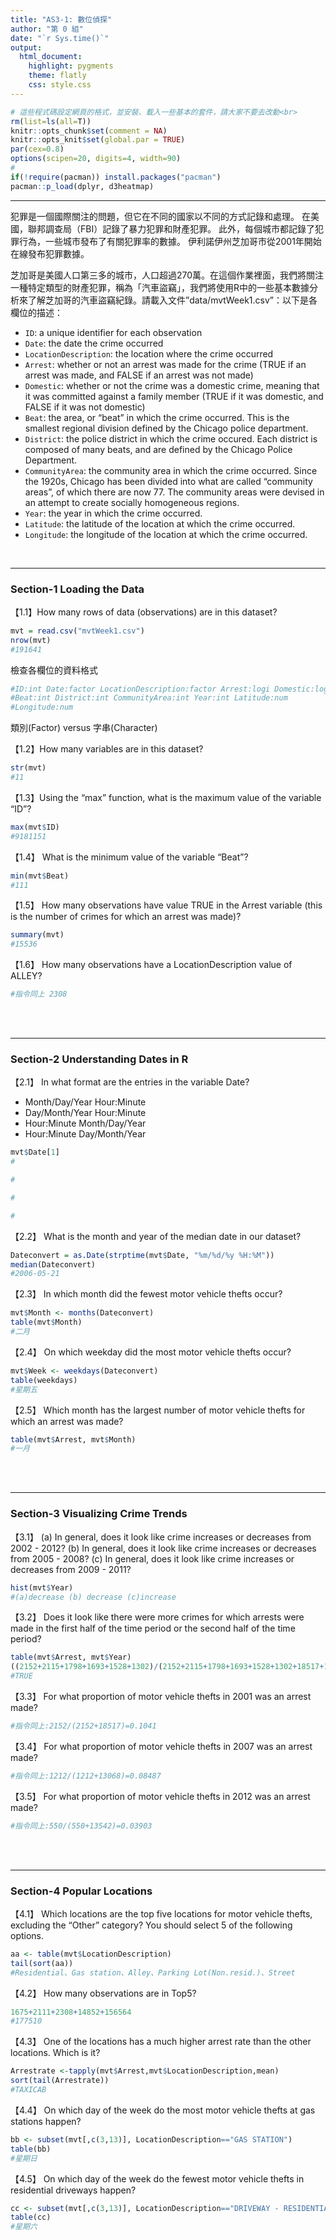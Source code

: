 ```yaml
---
title: "AS3-1: 數位偵探"
author: "第 0 組"
date: "`r Sys.time()`"
output: 
  html_document:
    highlight: pygments
    theme: flatly
    css: style.css
---
```


```r
# 這些程式碼設定網頁的格式，並安裝、載入一些基本的套件，請大家不要去改動<br>
rm(list=ls(all=T))
knitr::opts_chunk$set(comment = NA)
knitr::opts_knit$set(global.par = TRUE)
par(cex=0.8)
options(scipen=20, digits=4, width=90)
#
if(!require(pacman)) install.packages("pacman")
pacman::p_load(dplyr, d3heatmap)
```
<hr>

犯罪是一個國際關注的問題，但它在不同的國家以不同的方式記錄和處理。 在美國，聯邦調查局（FBI）記錄了暴力犯罪和財產犯罪。 此外，每個城市都記錄了犯罪行為，一些城市發布了有關犯罪率的數據。 伊利諾伊州芝加哥市從2001年開始在線發布犯罪數據。

芝加哥是美國人口第三多的城市，人口超過270萬。在這個作業裡面，我們將關注一種特定類型的財產犯罪，稱為「汽車盜竊」，我們將使用R中的一些基本數據分析來了解芝加哥的汽車盜竊紀錄。請載入文件"data/mvtWeek1.csv"：以下是各欄位的描述：

+ `ID`: a unique identifier for each observation
+ `Date`: the date the crime occurred
+ `LocationDescription`: the location where the crime occurred
+ `Arrest`: whether or not an arrest was made for the crime (TRUE if an arrest was made, and FALSE if an arrest was not made)
+ `Domestic`: whether or not the crime was a domestic crime, meaning that it was committed against a family member (TRUE if it was domestic, and FALSE if it was not domestic)
+ `Beat`: the area, or "beat" in which the crime occurred. This is the smallest regional division defined by the Chicago police department.
+ `District`: the police district in which the crime occured. Each district is composed of many beats, and are defined by the Chicago Police Department.
+ `CommunityArea`: the community area in which the crime occurred. Since the 1920s, Chicago has been divided into what are called "community areas", of which there are now 77. The community areas were devised in an attempt to create socially homogeneous regions.
+ `Year`: the year in which the crime occurred.
+ `Latitude`: the latitude of the location at which the crime occurred.
+ `Longitude`: the longitude of the location at which the crime occurred.

<br>

- - -

###  Section-1 Loading the Data

【1.1】How many rows of data (observations) are in this dataset?
```r
mvt = read.csv("mvtWeek1.csv")
nrow(mvt)  
#191641
```

檢查各欄位的資料格式
```r
#ID:int Date:factor LocationDescription:factor Arrest:logi Domestic:logic
#Beat:int District:int CommunityArea:int Year:int Latitude:num
#Longitude:num
```

類別(Factor) versus 字串(Character)

【1.2】How many variables are in this dataset?
```r
str(mvt) 
#11
```


【1.3】Using the "max" function, what is the maximum value of the variable "ID"?
```r
max(mvt$ID)
#9181151
```


【1.4】 What is the minimum value of the variable "Beat"?
```r
min(mvt$Beat) 
#111
```


【1.5】 How many observations have value TRUE in the Arrest variable (this is the number of crimes for which an arrest was made)?
```r
summary(mvt) 
#15536
```

【1.6】 How many observations have a LocationDescription value of ALLEY?
```r
#指令同上 2308
```


<br><br>

- - -

### Section-2 Understanding Dates in R

【2.1】 In what format are the entries in the variable Date?

+ Month/Day/Year Hour:Minute
+ Day/Month/Year Hour:Minute
+ Hour:Minute Month/Day/Year
+ Hour:Minute Day/Month/Year

```r
mvt$Date[1]
#
```

```r
#
```

```r
#
```

```r
#
```


【2.2】 What is the month and year of the median date in our dataset? 
```r
Dateconvert = as.Date(strptime(mvt$Date, "%m/%d/%y %H:%M"))
median(Dateconvert)
#2006-05-21
```

【2.3】 In which month did the fewest motor vehicle thefts occur?
```r
mvt$Month <- months(Dateconvert)
table(mvt$Month)
#二月
```

【2.4】 On which weekday did the most motor vehicle thefts occur?
```r
mvt$Week <- weekdays(Dateconvert)
table(weekdays)
#星期五
```

【2.5】 Which month has the largest number of motor vehicle thefts for which an arrest was made?
```r
table(mvt$Arrest, mvt$Month)
#一月
```

<br><br>

- - -

### Section-3 Visualizing Crime Trends

【3.1】 (a) In general, does it look like crime increases or decreases from 2002 - 2012? (b) In general, does it look like crime increases or decreases from 2005 - 2008? (c) In general, does it look like crime increases or decreases from 2009 - 2011?
```r
hist(mvt$Year)
#(a)decrease (b) decrease (c)increase
```

【3.2】 Does it look like there were more crimes for which arrests were made in the first half of the time period or the second half of the time period?
```r
table(mvt$Arrest, mvt$Year)
((2152+2115+1798+1693+1528+1302)/(2152+2115+1798+1693+1528+1302+18517+16638+14859+15169+14956+14796))>((1212+1020+840+701+625+550)/(1212+1020+840+701+625+550+13068+13425+11327+14796+15012+13542))
#TRUE
```

【3.3】 For what proportion of motor vehicle thefts in 2001 was an arrest made?
```r
#指令同上:2152/(2152+18517)=0.1041
```

【3.4】 For what proportion of motor vehicle thefts in 2007 was an arrest made?
```r
#指令同上:1212/(1212+13068)=0.08487
```

【3.5】 For what proportion of motor vehicle thefts in 2012 was an arrest made?
```r
#指令同上:550/(550+13542)=0.03903
```

<br><br>

- - -

### Section-4 Popular Locations

【4.1】 Which locations are the top five locations for motor vehicle thefts, excluding the "Other" category? You should select 5 of the following options.
```r
aa <- table(mvt$LocationDescription)
tail(sort(aa))
#Residential、Gas station、Alley、Parking Lot(Non.resid.)、Street
```

【4.2】 How many observations are in Top5?
```r
1675+2111+2308+14852+156564
#177510
```

【4.3】 One of the locations has a much higher arrest rate than the other locations. Which is it? 
```r
Arrestrate <-tapply(mvt$Arrest,mvt$LocationDescription,mean)
sort(tail(Arrestrate))
#TAXICAB
```

【4.4】 On which day of the week do the most motor vehicle thefts at gas stations happen?
```r
bb <- subset(mvt[,c(3,13)], LocationDescription=="GAS STATION")
table(bb)
#星期日
```

【4.5】 On which day of the week do the fewest motor vehicle thefts in residential driveways happen?
```r
cc <- subset(mvt[,c(3,13)], LocationDescription=="DRIVEWAY - RESIDENTIAL")
table(cc)
#星期六
```


<br><br><br>



